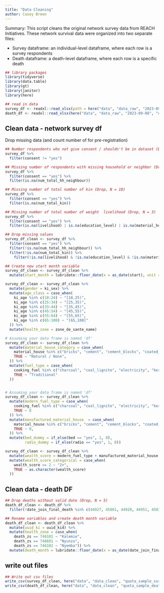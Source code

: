 ```yaml
---
title: "Data Cleaning"
author: Casey Breen
---
```


Summary: This script cleans the original network survey data from REACH Initiatives. These network survival data were organized into two separate files: 

* Survey dataframe: an individual-level dataframe, where each row is a survey respondents 
* Death dataframe: a death-level dataframe, where each row is a specific death 


```r
## library packages 
library(tidyverse)
library(data.table)
library(gt)
library(janitor)
library(here)

## read in data 
survey_df <- readxl::read_xlsx(path = here("data", "data_raw", "2023-09-08", "quota_survey_2023-08-16.xlsx"), sheet = "main_networksurvival")
death_df <- readxl::read_xlsx(here("data", "data_raw", "2023-09-08", "quota_survey_2023-08-16.xlsx"), sheet = "deaths")
```


## Clean data - network survey df 

Drop missing data (and count number of  for pre-registration)

```r
## Number respondents who not give consent / shouldn't be in dataset (Drop, N = 68)
survey_df %>% 
  filter(consent != "yes")

## Missing number of respondents with missing household or neighbor (Drop, N = 2)
survey_df %>% 
  filter(consent == "yes") %>% 
  filter(is.na(num_total_hh_neighbour))

## Missing number of total number of kin (Drop, N = 18)
survey_df %>% 
  filter(consent == "yes") %>% 
  filter(is.na(num_total_kin))

## Missing number of total number of weight  livelihood (Drop, N = 3)
survey_df %>% 
  filter(consent == "yes") %>% 
  filter(is.na(livelihood) | is.na(education_level) | is.na(material_house) | is.na(cooking_fuel) | is.na(bed))

## Drop missing values 
survey_df_clean <- survey_df %>% 
  filter(consent == "yes") %>% 
  filter(!is.na(num_total_hh_neighbour)) %>% 
  filter(!is.na(num_total_kin)) %>% 
    filter(!is.na(livelihood) & !is.na(education_level) & !is.na(material_house) & !is.na(cooking_fuel) & !is.na(bed))

## Create new start month variable 
survey_df_clean <- survey_df_clean %>% 
  mutate(start_month = lubridate::floor_date(x = as_date(start), unit = "month"))

survey_df_clean <- survey_df_clean %>% 
  mutate(gender = ki_sex) %>% 
  mutate(age_class = case_when(
    ki_age %in% c(18:24) ~ "[18,25)",
    ki_age %in% c(25:34) ~ "[25,35)",
    ki_age %in% c(33:44) ~ "[35,45)",
    ki_age %in% c(45:54) ~ "[45,55)",
    ki_age %in% c(55:64) ~ "[55,65)",
    ki_age %in% c(65:100) ~ "[65,100]"
  )) %>% 
  mutate(health_zone = zone_de_sante_name)

# Assuming your data frame is named 'df'
survey_df_clean <- survey_df_clean %>%
  mutate(material_house_category = case_when(
    material_house %in% c("bricks", "cement", "cement_blocks", "coated_adobe") ~ "Manufactured",
    TRUE ~ "Natural / None",
  )) %>% 
  mutate(fuel_type = case_when(
    cooking_fuel %in% c("charcoal", "coal_lignite", "electricity", "kerosene") ~ "Modern",
    TRUE ~ "Traditional"
  ))


# Assuming your data frame is named 'df'
survey_df_clean <- survey_df_clean %>%
  mutate(modern_fuel_type = case_when(
    cooking_fuel %in% c("charcoal", "coal_lignite", "electricity", "kerosene") ~ 1,
    TRUE ~ 0
  )) %>% 
  mutate(manufactured_material_house  = case_when(
    material_house %in% c("bricks", "cement", "cement_blocks", "coated_adobe") ~ 1,
    TRUE ~ 0,
  )) %>% 
  mutate(bed_dummy = if_else(bed == "yes", 1, 0),
         radio_dummy = if_else(radio == "yes", 1, 0))

survey_df_clean <- survey_df_clean %>% 
  mutate(wealth_score = modern_fuel_type + manufactured_material_house + bed_dummy + radio_dummy) %>% 
  mutate(wealth_score_categorical = case_when(
    wealth_score >= 2 ~ "2+", 
    TRUE ~ as.character(wealth_score)
  ))


```

## Clean data - death DF 

```r
## Drop deaths without valid date (Drop, N = 5) 
death_df_clean <- death_df %>% 
  filter(!date_join_final_death %in% c(44927, 45061, 44928, 44951, 45030))

## Rename variables and create death month variable
death_df_clean <- death_df_clean %>% 
  mutate(uuid_ki = uuid_ki4) %>% 
  mutate(health_zone = case_when(
    death_zs == 746101 ~ "Kalemie",           
    death_zs == 746601 ~ "Nyunzu",            
    death_zs == 746102 ~ "Nyemba")) %>% 
  mutate(death_month = lubridate::floor_date(x = as_date(date_join_final_death), unit = "month")) 
```

## write out files 
```r
## Write out csv files 
write_csv(survey_df_clean, here("data", "data_clean", "quota_sample_survey.csv"))
write_csv(death_df_clean, here("data", "data_clean", "quota_sample_deaths.csv"))
```

